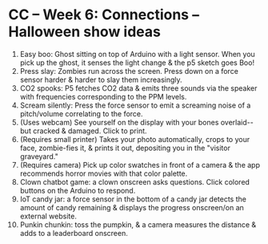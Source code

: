 # CC – Week 6: Connections – Halloween show ideas

1. Easy boo: Ghost sitting on top of Arduino with a light sensor. When you pick up the ghost, it senses the light change & the p5 sketch goes Boo!
2. Press slay: Zombies run across the screen. Press down on a force sensor harder & harder to slay them increasingly.
3. CO2 spooks: P5 fetches CO2 data & emits three sounds via the speaker with frequencies corresponding to the PPM levels.
4. Scream silently: Press the force sensor to emit a screaming noise of a pitch/volume correlating to the force.
5. (Uses webcam) See yourself on the display with your bones overlaid--but cracked & damaged. Click to print.
6. (Requires small printer) Takes your photo automatically, crops to your face, zombie-fies it, & prints it out, depositing you in the "visitor graveyard."
7. (Requires camera) Pick up color swatches in front of a camera & the app recommends horror movies with that color palette.
8. Clown chatbot game: a clown onscreen asks questions. Click colored buttons on the Arduino to respond.
9. IoT candy jar: a force sensor in the bottom of a candy jar detects the amount of candy remaining & displays the progress onscreen/on an external website.
10. Punkin chunkin: toss the pumpkin, & a camera measures the distance & adds to a leaderboard onscreen.
